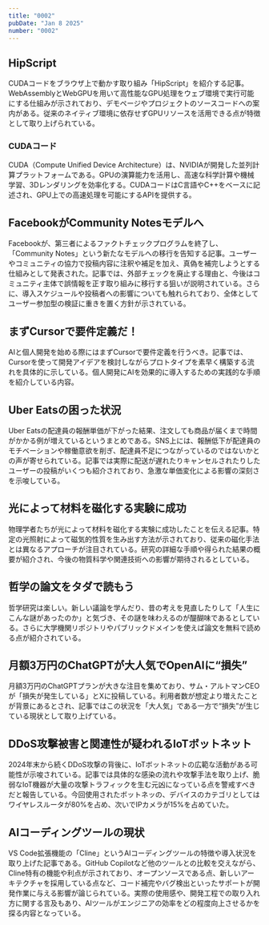 ```yaml
---
title: "0002"
pubDate: "Jan 8 2025"
number: "0002"
---
```



## HipScript

CUDAコードをブラウザ上で動かす取り組み「HipScript」を紹介する記事。WebAssemblyとWebGPUを用いて高性能なGPU処理をウェブ環境で実行可能にする仕組みが示されており、デモページやプロジェクトのソースコードへの案内がある。従来のネイティブ環境に依存せずGPUリソースを活用できる点が特徴として取り上げられている。

<QuoteLink
  link="https://hipscript.lights0123.com/"
  text="Show HN: HipScript – Run CUDA in the Browser with WebAssembly and WebGPU / lights0123.com"
/>

### CUDAコード

CUDA（Compute Unified Device Architecture）は、NVIDIAが開発した並列計算プラットフォームである。GPUの演算能力を活用し、高速な科学計算や機械学習、3Dレンダリングを効率化する。CUDAコードはC言語やC++をベースに記述され、GPU上での高速処理を可能にするAPIを提供する。

## FacebookがCommunity Notesモデルへ

Facebookが、第三者によるファクトチェックプログラムを終了し、「Community Notes」という新たなモデルへの移行を告知する記事。ユーザーやコミュニティの協力で投稿内容に注釈や補足を加え、真偽を補完しようとする仕組みとして発表された。記事では、外部チェックを廃止する理由と、今後はコミュニティ主体で誤情報を正す取り組みに移行する狙いが説明されている。さらに、導入スケジュールや投稿者への影響についても触れられており、全体としてユーザー参加型の検証に重きを置く方針が示されている。

<QuoteLink
  link="https://about.fb.com/news/2025/01/ending-third-party-fact-checking/"
  text="Ending our third party fact-checking program and moving to Community Notes model / fb.com"
/>

## まずCursorで要件定義だ！

AIと個人開発を始める際にはまずCursorで要件定義を行うべき。記事では、Cursorを使って開発アイデアを検討しながらプロトタイプを素早く構築する流れを具体的に示している。個人開発にAIを効果的に導入するための実践的な手順を紹介している内容。

<QuoteLink
  link="https://zenn.dev/yasuna/articles/9dadbcdc3be48d"
  text="AIと個人開発したくなったらまずCursorで要件定義だ！ / zenn.dev"
/>

## Uber Eatsの困った状況

Uber Eatsの配達員の報酬単価が下がった結果、注文しても商品が届くまで時間がかかる例が増えているというまとめである。SNS上には、報酬低下が配達員のモチベーションや稼働意欲を削ぎ、配達員不足につながっているのではないかとの声が寄せられている。記事では実際に配送が遅れたりキャンセルされたりしたユーザーの投稿がいくつも紹介されており、急激な単価変化による影響の深刻さを示唆している。

<QuoteLink
  link="https://togetter.com/li/2181234"
  text="Uber Eatsの配達員の単価が下がり注文してもなかなか届かない事態になっているらしい / togetter.com"
/>

## 光によって材料を磁化する実験に成功

物理学者たちが光によって材料を磁化する実験に成功したことを伝える記事。特定の光照射によって磁気的性質を生み出す方法が示されており、従来の磁化手法とは異なるアプローチが注目されている。研究の詳細な手順や得られた結果の概要が紹介され、今後の物質科学や関連技術への影響が期待されるとしている。

<QuoteLink
  link="https://news.mit.edu/2025/physicists-magnetize-material-light-0107"
  text="Physicists Magnetize a Material with Light / news.mit.edu"
/>

## 哲学の論文をタダで読もう

哲学研究は楽しい。新しい議論を学んだり、昔の考えを見直したりして「人生にこんな謎があったのか」と気づき、その謎を味わえるのが醍醐味であるとしている。さらに大学機関リポジトリやパブリックドメインを使えば論文を無料で読める点が紹介されている。

<QuoteLink
  link="https://lichtung.hatenablog.com/entry/2025/01/06/232043"
  text="哲学の論文をタダで読もう：趣味としての哲学研究のすすめ / lichtung.hatenablog.com"
/>

## 月額3万円のChatGPTが大人気でOpenAIに“損失”

月額3万円のChatGPTプランが大きな注目を集めており、サム・アルトマンCEOが「損失が発生している」とXに投稿している。利用者数が想定より増えたことが背景にあるとされ、記事ではこの状況を「大人気」である一方で“損失”が生じている現状として取り上げている。

<QuoteLink
  link="https://www.itmedia.co.jp/news/articles/2501/06/news160.html"
  text="月額3万円のChatGPTが大人気でOpenAIに“損失”発生中 / ITmedia NEWS"
/>

## DDoS攻撃被害と関連性が疑われるIoTボットネット

2024年末から続くDDoS攻撃の背後に、IoTボットネットの広範な活動がある可能性が示唆されている。記事では具体的な感染の流れや攻撃手法を取り上げ、脆弱なIoT機器が大量の攻撃トラフィックを生む元凶になっている点を警戒すべきだと報告している。今回使用されたボットネッの、デバイスのカテゴリとしてはワイヤレスルータが80%を占め、次いでIPカメラが15%を占めていた。

<QuoteLink
  link="https://www.trendmicro.com/ja_jp/research/24/l/iot-botnet-activity-ddos-attacks.html"
  text="2024年末からのDDoS攻撃被害と関連性が疑われるIoTボットネットの大規模な活動を観測 / トレンドマイクロ セキュリティブログ"
/>

## AIコーディングツールの現状

VS Code拡張機能の「Cline」というAIコーディングツールの特徴や導入状況を取り上げた記事である。GitHub Copilotなど他のツールとの比較を交えながら、Cline特有の機能や利点が示されており、オープンソースである点、新しいアーキテクチャを採用している点など、コード補完やバグ検出といったサポートが開発作業に与える影響が論じられている。実際の使用感や、開発工程での取り入れ方に関する言及もあり、AIツールがエンジニアの効率をどの程度向上させるかを探る内容となっている。

<QuoteLink
  link="https://laiso.hatenablog.com/entry/2025/01/07/045009"
  text="ClineとAIコーディングツールの現状 / laiso.hatenablog.com"
/>
